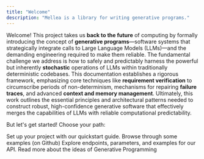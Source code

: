 ```yaml
---
title: "Welcome"
description: "Mellea is a library for writing generative programs."
---
```



Welcome! This project takes us **back to the future** of computing by formally introducing the concept of **generative programs**—software systems that strategically integrate calls to Large Language Models (LLMs)—and the demanding engineering required to make them reliable. The fundamental challenge we address is how to safely and predictably harness the powerful but inherently **stochastic** operations of LLMs within traditionally deterministic codebases. This documentation establishes a rigorous framework, emphasizing core techniques like **requirement verification** to circumscribe periods of non-determinism, mechanisms for repairing **failure traces**, and advanced **context and memory management**. Ultimately, this work outlines the essential principles and architectural patterns needed to construct robust, high-confidence generative software that effectively merges the capabilities of LLMs with reliable computational predictability.

But let's get started! Choose your path:

<Columns cols={2}>
  <Card title="Get started" href="./quick-start">
    Set up your project with our quickstart guide.
  </Card>
  <Card title="Code Examples" href="https://github.com/generative-computing/mellea/tree/main/docs/examples">
    Browse through some examples (on Github)
  </Card>
  <Card title="API reference" href="../api-reference">
    Explore endpoints, parameters, and examples for our API.
  </Card>
  <Card title="Generative Programming" href="./project-mellea">
    Read more about the ideas of Generative Programming
  </Card>
</Columns>




